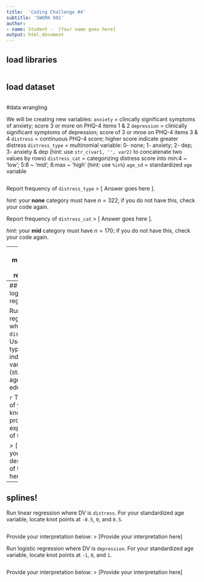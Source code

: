 ---
title:  'Coding Challenge #4'
subtitle: 'SWORK 881'
author:
- name: Student -  [Your name goes here]
output: html_document
---

## load libraries
```{r}

```

## load dataset
```{r}



```


#data wrangling

We will be creating new variables: 
`anxiety` = clincally significant symptoms of anxiety; score 3 or more on PHQ-4 items 1 & 2
`depression` = clinically significant symptoms of depression; score of 3 or mroe on PHQ-4 items 3 & 4 
`distress` = continuous PHQ-4 score; higher score indicate greater distress
`distress_type` = multinomial variable: 0- none; 1- anxiety; 2- dep; 3- anxiety & dep
(hint: use `str_c(var1, '', var2)` to concatenate two values by rows)
`distress_cat` = categorizing distress score into min:4 ~ 'low'; 5:8 ~ 'mid'; 8:max ~ 'high'
(hint: use `%in%`)
`age_sd` = standardized `age` variable


```{r}


```

Report frequency of `distress_type`
> [ Answer goes here  ].

_hint_: your **none** category must have $n=322$; if you do not have this, check your code again.


Report frequency of `distress_cat`
> [ Answer goes here ].

_hint_: your **mid** category must have $n=170$; if you do not have this, check your code again.

---
## multinomial logistic regression

Run multinomial regression where DV is `distress_type`. Use `anxiety` as your reference category. 
Use your typical list of independent variables (standardized age, sex, education). 
 
_hint_: use `nnet` package's `multinom` function

```{r}

```

Please note your interpretation unit and your outcome unit must be the same. If needed, trasnform your output to facilitate  your interpretation.

Focusing on those who reported both _anxiety_ **AND** _depression_ as your outcome level of interest, provide your interpretation below:
> [Provide your interpretation here]


---
## ordinal logistic regression

Run ordinal regression where DV is `distress_cat`. Use your typical list of independent variables (standardized age, sex, education).

```{r}


```
To the best of your knowledge, provide explanation of the result. 

> [Provide your description of the result here]


---
## splines!

Run linear regression where DV is `distress`. For your standardized age variable, locate knot points at `-0.5`, `0`, and `0.5`. 

```{r}

```

Provide your interpretation below:
> [Provide your interpretation here]


Run logistic regression where DV is `depression`. For your standardized age variable, locate knot points at  `-1`, `0`, and `1`. 

```{r}

```
Provide your interpretation below:
> [Provide your interpretation here]
